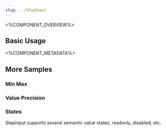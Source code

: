 ```yaml
---
slug: ../StepInput
---
```



<%COMPONENT_OVERVIEW%>

## Basic Usage
<Basic />

<%COMPONENT_METADATA%>

## More Samples

### Min Max
<MinMax />

### Value Precision
<ValuePrecision />

### States
StepInput supports several semantic value states, readonly, disabled, etc.

<States />
